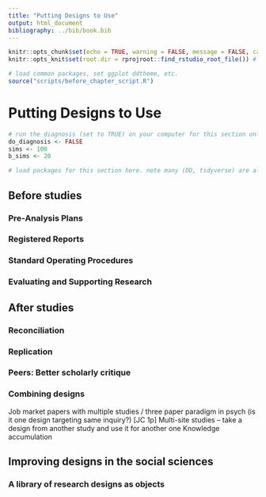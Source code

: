 ```yaml
---
title: "Putting Designs to Use"
output: html_document
bibliography: ../bib/book.bib 
---
```


<!-- note do_bookdown is set in index.rmd, so we know if you're running just this .Rmd or compiling the book-->
```r
knitr::opts_chunk$set(echo = TRUE, warning = FALSE, message = FALSE, cache = FALSE)
knitr::opts_knit$set(root.dir = rprojroot::find_rstudio_root_file()) # files are all relative to RStudio project home
```

```r
# load common packages, set ggplot ddtheme, etc.
source("scripts/before_chapter_script.R")
```

<!-- start post here, do not edit above -->

# Putting Designs to Use

<!-- make sure to rename the section title below -->

```r
# run the diagnosis (set to TRUE) on your computer for this section only before pushing to Github. no diagnosis will ever take place on github.
do_diagnosis <- FALSE
sims <- 100
b_sims <- 20
```

```r
# load packages for this section here. note many (DD, tidyverse) are already available, see scripts/package-list.R
```


## Before studies

### Pre-Analysis Plans

### Registered Reports

### Standard Operating Procedures

### Evaluating and Supporting Research

## After studies

### Reconciliation

### Replication

### Peers: Better scholarly critique

### Combining designs


Job market papers with multiple studies / three paper paradigm in psych (is it one design targeting same inquiry?) [JC 1p]
Multi-site studies – take a design from another study and use it for another one
Knowledge accumulation


## Improving designs in the social sciences

### A library of research designs as objects

